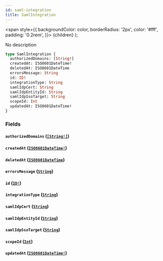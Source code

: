 ```yaml
---
id: saml-integration
title: SamlIntegration
---
```


<span
style={{
      backgroundColor: color,
      borderRadius: '2px',
      color: '#fff',
      padding: '0.2rem',
    }}>
{children}
</span>
);

No description

```graphql
type SamlIntegration {
  authorizedDomains: [String!]
  createdAt: ISO8601DateTime!
  deletedAt: ISO8601DateTime
  errorsMessage: String
  id: ID!
  integrationType: String
  samlIdpCert: String
  samlIdpEntityId: String
  samlIdpSsoTarget: String
  scopeId: Int
  updatedAt: ISO8601DateTime!
}
```

### Fields

#### `authorizedDomains` ([`[String!]`](/api/graphql/documentation/scalars/string))

#### `createdAt` ([`ISO8601DateTime!`](/api/graphql/documentation/scalars/iso-8601-date-time))

#### `deletedAt` ([`ISO8601DateTime`](/api/graphql/documentation/scalars/iso-8601-date-time))

#### `errorsMessage` ([`String`](/api/graphql/documentation/scalars/string))

#### `id` ([`ID!`](/api/graphql/documentation/scalars/id))

#### `integrationType` ([`String`](/api/graphql/documentation/scalars/string))

#### `samlIdpCert` ([`String`](/api/graphql/documentation/scalars/string))

#### `samlIdpEntityId` ([`String`](/api/graphql/documentation/scalars/string))

#### `samlIdpSsoTarget` ([`String`](/api/graphql/documentation/scalars/string))

#### `scopeId` ([`Int`](/api/graphql/documentation/scalars/int))

#### `updatedAt` ([`ISO8601DateTime!`](/api/graphql/documentation/scalars/iso-8601-date-time))
